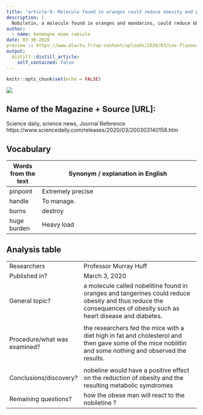 ```yaml
---
title: "article-9: Molecule found in oranges could reduce obesity and prevent heart disease and diabetes"
description: |
  Nobiletin, a molecule found in oranges and mandarins, could reduce obesity.
author:
  - name: kenmogne momo rabiole
date: 03-30-2020
preview :: https://www.mlactu.fr/wp-content/uploads/2020/03/Les-flavono%C3%AFdes-contenus-dans-les-oranges-et-les-mandarines-inversent.jpg
output:
  distill::distill_article:
    self_contained: false
---
```


```r
knitr::opts_chunk$set(echo = FALSE)
```

![](https://www.phytochemicals.info/pictures/phytochemicals/nobiletin.gif)

## Name of the Magazine + Source [URL]:

Science daily, science news, Journal Reference https://www.sciencedaily.com/releases/2020/03/200303140158.htm
 
## Vocabulary 

|  Words from the text                | Synonym / explanation in English                                                                                                                                        |
| ----------------------------------- | ----------------------------------------------------------------------------------------------------------------------------------------------------------------------- |
| pinpoint                       | Extremely precise                                                                                                                          |
| handle                 | To manage.                                               |
| burns                   |                      destroy                                                                                  |
| huge burden                       |        Heavy load  |



## Analysis table 

|                              |                                                                     |
| ---------------------------- | ------------------------------------------------------------------- |
| Researchers                  | Professor Murray Huff             |          |
| Published in?                | March 3, 2020                      |                                 |
| General topic?               |  a molecule called nobelitine found in oranges and tangerines could reduce obesity and thus reduce the consequences of obesity such as heart disease and diabetes.     
|
| Procedure/what was examined? | the researchers fed the mice with a diet high in fat and cholesterol and then gave some of the mice nobilitin and some nothing and observed the results.    
 |
| Conclusions/discovery?       |  nobeline would have a positive effect on the reduction of obesity and the resulting metabolic symdromes        |
| Remaining questions?         | how the obese man will react to the nobiletine  ?          |

